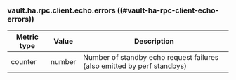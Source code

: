 ### vault.ha.rpc.client.echo.errors ((#vault-ha-rpc-client-echo-errors))

Metric type | Value   | Description
----------- | ------- | -----------
counter     | number  | Number of standby echo request failures (also emitted by perf standbys)